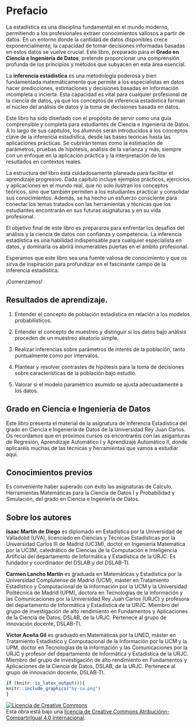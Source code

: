 # Prefacio {.unnumbered}

La estadística es una disciplina fundamental en el mundo moderno, permitiendo a los profesionales extraer conocimientos valiosos a partir de datos. En un entorno donde la cantidad de datos disponibles crece exponencialmente, la capacidad de tomar decisiones informadas basadas en estos datos se vuelve crucial. Este libro, preparado para el **Grado en Ciencia e Ingeniería de Datos**, pretende proporcionar una comprensión profunda de los principios y métodos que subyacen en esta área esencial.

La **inferencia estadística** es una metodología poderosa y bien fundamentada matemáticamente que permite a los especialistas en datos hacer predicciones, estimaciones y decisiones basadas en información incompleta o incierta. Esta capacidad es vital para cualquier profesional de la ciencia de datos, ya que los conceptos de inferencia estadística forman el núcleo del análisis de datos y la toma de decisiones basada en datos.

Este libro ha sido diseñado con el propósito de servir como una guía comprensible y completa para estudiantes de Ciencia e Ingeniería de Datos. A lo largo de sus capítulos, los alumnos serán introducidos a los conceptos clave de la inferencia estadística, desde las bases teóricas hasta las aplicaciones prácticas. Se cubrirán temas como la estimación de parámetros, pruebas de hipótesis, análisis de la varianza y más, siempre con un enfoque en la aplicación práctica y la interpretación de los resultados en contextos reales.

La estructura del libro está cuidadosamente planeada para facilitar el aprendizaje progresivo. Cada capítulo incluye ejemplos prácticos, ejercicios y aplicaciones en el mundo real, que no solo ilustran los conceptos teóricos, sino que también permiten a los estudiantes practicar y consolidar sus conocimientos. Además, se ha hecho un esfuerzo consciente para conectar los temas tratados con las herramientas y técnicas que los estudiantes encontrarán en sus futuras asignaturas y en su vida profesional.

El objetivo final de este libro es prepararos para enfrentar los desafíos del análisis y la ciencia de datos con confianza y competencia. La inferencia estadística es una habilidad indispensable para cualquier especialista en datos, y dominarla os abrirá innumerables puertas en el ámbito profesional.

Esperamos que este libro sea una fuente valiosa de conocimiento y que os sirva de inspiración para profundizar en el fascinante campo de la inferencia estadística.

¡Comenzamos!

::: {.callout-caution collapse="true"}
## Resultados de aprendizaje.

1.  Entender el concepto de población estadística en relación a los modelos probabilísticos.

2.  Entender el concepto de muestreo y distinguir si los datos bajo análisis proceden de un muestreo aleatorio simple.

3.  Realizar inferencias sobre parámetros de interés de la población, tanto puntualmente como por intervalos.

4.  Plantear y resolver contrastes de hipótesis para la toma de decisiones sobre características de la población bajo estudio.

5.  Valorar si el modelo paramétrico asumido se ajusta adecuadamente a los datos.
:::

::: {.callout-important title="Grado en Ciencia e Ingeniería de Datos"}
# Grado en Ciencia e Ingeniería de Datos

Este libro presenta el material de la asignatura de Inferencia Estadística del grado en Ciencia e Ingeniería de Datos de la Universidad Rey Juan Carlos. Os recordamos que en próximos cursos os encontraréis con las asiganturas de Regresión, Aprendizaje Automático I y Aprendizaje Automático II, donde aplicaréis muchas de las técnicas y herramientas que vamos a estudiar aquí.
:::

::: {.callout-important title="Conocimientos previos"}
# Conocimientos previos

Es conveniente haber superado con éxito las asignaturas de Cálculo, Herramientas Matemáticas para la Ciencia de Datos I y Probabilidad y Simulación, del grado en Ciencia e Ingeniería de Datos.
:::

::: {.callout-note title="Sobre los autores"}
# Sobre los autores

**Isaac Martín de Diego** es diplomado en Estadística por la Universidad de Valladolid (UVA), licenciado en Ciencias y Técnicas Estadísticas por la Universidad Carlos III de Madrid (UC3M), doctor en Ingeniería Matemática por la UC3M, catedrático de Ciencias de la Computación e Inteligencia Artificial del departamento de Informática y Estadística de la URJC. Es fundador y coordinador del DSLAB y del DSLAB-TI.

**Carmen Lancho Martín** es graduada en Matemáticas y Estadística por la Universidad Complutense de Madrid (UCM), máster en Tratamiento Estadístico y Computacional de la Información por la UCM y la Universidad Politécnica de Madrid (UPM), doctora en Tecnologías de la Información y las Comunicaciones por la Universidad Rey Juan Carlos (URJC) y profesora del departamento de Informática y Estadística de la URJC. Miembro del grupo de investigación de alto rendimiento en Fundamentos y Aplicaciones de la Ciencia de Datos, DSLAB, de la URJC. Pertenece al grupo de innovación docente, DSLAB-TI.

**Víctor Aceña Gil** es graduado en Matemáticas por la UNED, máster en Tratamiento Estadístico y Computacional de la Información por la UCM y la UPM, doctor en Tecnologías de la Información y las Comunicaciones por la URJC y profesor del departamento de Informática y Estadística de la URJC. Miembro del grupo de investigación de alto rendimiento en Fundamentos y Aplicaciones de la Ciencia de Datos, DSLAB, de la URJC. Pertenece al grupo de innovación docente, DSLAB-TI.
:::

```r
if (knitr::is_latex_output()){
knitr::include_graphics("by-sa.png")
}
```

<a rel="license" href="http://creativecommons.org/licenses/by-sa/4.0/"><img src="https://i.creativecommons.org/l/by-sa/4.0/88x31.png" alt="Licencia de Creative Commons" style="border-width:0"/></a><br />Esta obra está bajo una <a rel="license" href="http://creativecommons.org/licenses/by-sa/4.0/">licencia de Creative Commons Atribuciónn-CompartirIgual 4.0 Internacional</a>.

